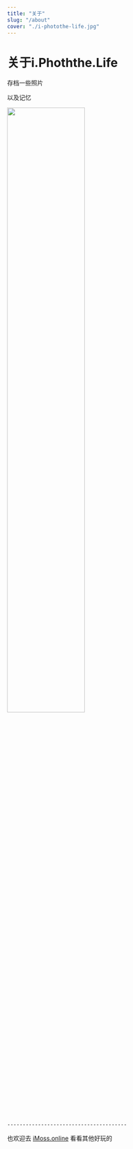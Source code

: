 ```yaml
---
title: "关于"
slug: "/about"
cover: "./i-photothe-life.jpg"
---
```


# 关于i.Phoththe.Life

存档一些照片

以及记忆



<img src="https://photo.bolebook.com/i-photothe-life.jpg" width=60% />


    ---------------------------------------


也欢迎去 [iMoss.online](https://imoss.online "iMoss.online") 看看其他好玩的


